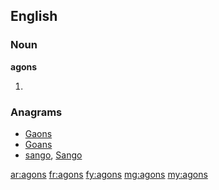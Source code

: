 ==English==

===Noun===
'''agons'''
# {{plural of|[[agon]]}}

===Anagrams===
* [[Gaons#English|Gaons]]
* [[Goans#English|Goans]]
* [[sango#English|sango]], [[Sango#English|Sango]]

[[ar:agons]]
[[fr:agons]]
[[fy:agons]]
[[mg:agons]]
[[my:agons]]
